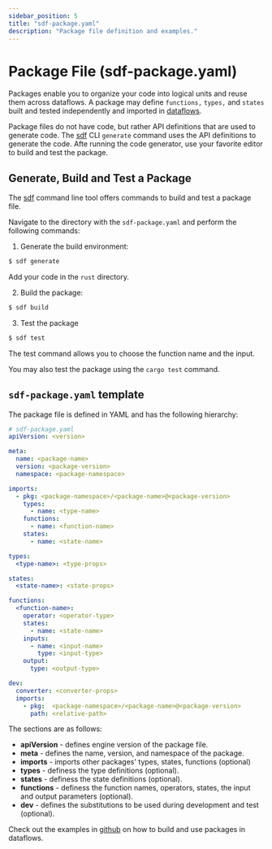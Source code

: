 ```yaml
---
sidebar_position: 5
title: "sdf-package.yaml"
description: "Package file definition and examples."
---
```


# Package File (sdf-package.yaml)

Packages enable you to organize your code into logical units and reuse them across dataflows. A package may define `functions,` `types,` and `states` built and tested independently and imported in [dataflows].

Package files do not have code, but rather API definitions that are used to generate code. The [sdf] CLI `generate` command uses the API definitions to generate the code. Afte running the code generator, use your favorite editor to build and test the package.


## Generate, Build and Test a Package

The [sdf] command line tool offers commands to build and test a package file.

Navigate to the directory with the `sdf-package.yaml` and perform the following commands:

1. Generate the build environment:

```bash
$ sdf generate
```

Add your code in the `rust` directory.


2. Build the package:

```bash
$ sdf build
```


3. Test the package

```bash
$ sdf test
```

The test command allows you to choose the function name and the input.

You may also test the package using the `cargo test` command.


## `sdf-package.yaml` template

The package file is defined in YAML and has the following hierarchy:

```yaml
# sdf-package.yaml
apiVersion: <version>

meta:
  name: <package-name>
  version: <package-version>
  namespace: <package-namespace>

imports:
  - pkg: <package-namespace>/<package-name>@<package-version>
    types:
      - name: <type-name>
    functions:
      - name: <function-name>
    states:
      - name: <state-name>

types:
  <type-name>: <type-props>

states:
  <state-name>: <state-props>

functions:
  <function-name>:
    operator: <operator-type>
    states:
      - name: <state-name>
    inputs:
      - name: <input-name>
        type: <input-type>
    output:
      type: <output-type>

dev:
  converter: <converter-props>
  imports:
    - pkg:  <package-namespace>/<package-name>@<package-version>
      path: <relative-path>

```

The sections are as follows:
* **apiVersion** - defines engine version of the package file.
* **meta** - defines the name, version, and namespace of the package.
* **imports** - imports other packages' types, states, functions (optional)
* **types** - definess the type definitions (optional).
* **states** - definess the state definitions (optional).
* **functions** - definess the function names, operators, states, the input and output parameters (optional).
* **dev** - defines the substitutions to be used during development and test (optional).


Check out the examples in <a href="https://github.com/infinyon/stateful-dataflows-examples/tree/main/dataflows-composed" target="_blank">github</a> on how to build and use packages in dataflows.


[sdf]: /docs/sdf/quickstart
[dataflows]: /docs/sdf/dataflow-files/dataflow-yaml
